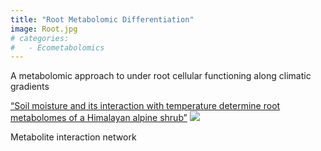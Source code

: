 ```yaml
---
title: "Root Metabolomic Differentiation"
image: Root.jpg
# categories: 
#   - Ecometabolomics
---
```


A metabolomic approach to under root cellular functioning along climatic gradients

["Soil moisture and its interaction with temperature determine root metabolomes of a Himalayan alpine shrub"](https://zenodo.org/records/16568398)
![](Root.jpg)

Metabolite interaction network
